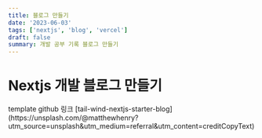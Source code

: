 ```yaml
---
title: 블로그 만들기
date: '2023-06-03'
tags: ['nextjs', 'blog', 'vercel']
draft: false
summary: 개발 공부 기록 블로그 만들기
---
```


# Nextjs 개발 블로그 만들기

<div>
  template github 링크 [tail-wind-nextjs-starter-blog](https://unsplash.com/@matthewhenry?utm_source=unsplash&amp;utm_medium=referral&amp;utm_content=creditCopyText)
</div>